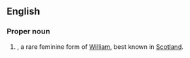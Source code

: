 ==English==

===Proper noun===
{{en-proper noun}}

# {{given name|female|from=Germanic languages}}, a rare feminine form of [[William]], best known in [[Scotland]].